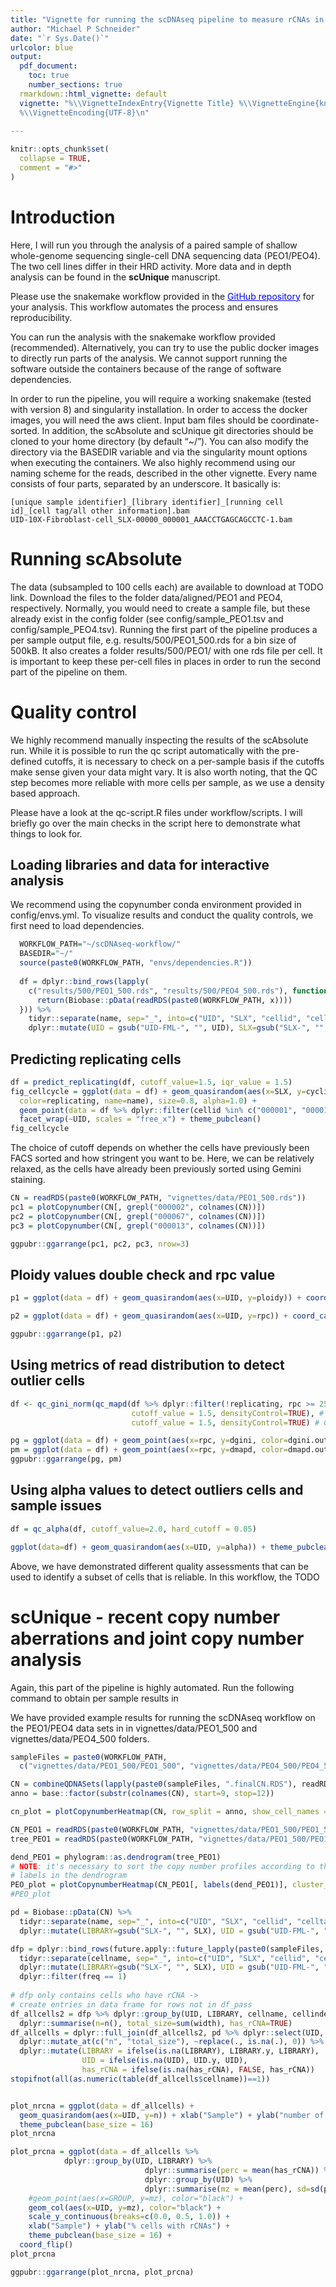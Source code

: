 ```yaml
---
title: "Vignette for running the scDNAseq pipeline to measure rCNAs in two paired cell lines"
author: "Michael P Schneider"
date: "`r Sys.Date()`"
urlcolor: blue
output:
  pdf_document: 
    toc: true
    number_sections: true
  rmarkdown::html_vignette: default
  vignette: "%\\VignetteIndexEntry{Vignette Title} %\\VignetteEngine{knitr::rmarkdown}
  %\\VignetteEncoding{UTF-8}\n"
  
---
```


```r
knitr::opts_chunk$set(
  collapse = TRUE,
  comment = "#>"
)
```

# Introduction
Here, I will run you through the analysis of a paired sample of shallow whole-genome sequencing single-cell DNA sequencing data (PEO1/PEO4). The two cell lines differ in their HRD activity. More data and in depth analysis can be found in the **scUnique** manuscript.

Please use the snakemake workflow provided in the [GitHub repository](https://github.com/markowetzlab/scDNAseq-workflow){style="color: blue"} for your analysis. This workflow automates the process and ensures reproducibility.

You can run the analysis with the snakemake workflow provided (recommended). Alternatively, you can try to use the public docker images to directly run parts of the analysis. We cannot support running the software outside the containers because of the range of software dependencies.

In order to run the pipeline, you will require a working snakemake (tested with version 8) and singularity installation. In order to access the docker images, you will need the aws client. Input bam files should be coordinate-sorted. In addition, the scAbsolute and scUnique git directories should be cloned to your home directory (by default "~/"). 
You can also modify the directory via the BASEDIR variable and via the singularity mount options when executing the containers. 
We also highly recommend using our naming scheme for the reads, described in the other vignette. Every name consists of four parts, separated by an underscore. It basically is:
```
[unique sample identifier]_[library identifier]_[running cell id]_[cell tag/all other information].bam
UID-10X-Fibroblast-cell_SLX-00000_000001_AAACCTGAGCAGCCTC-1.bam

```


# Running scAbsolute

The data (subsampled to 100 cells each) are available to download at TODO link. 
Download the files to the folder data/aligned/PEO1 and PEO4, respectively.
Normally, you would need to create a sample file, but these already exist in the 
config folder (see config/sample_PEO1.tsv and config/sample_PEO4.tsv).
Running the first part of the pipeline produces a per sample output file, e.g.
results/500/PEO1_500.rds for a bin size of 500kB. It also creates a folder results/500/PEO1/ with one rds file per cell. It is important to keep these per-cell files in places in order to run the second part of the pipeline on them.


# Quality control 

We highly recommend manually inspecting the results of the scAbsolute run. While it is possible to run the qc script automatically with the pre-defined cutoffs, it is necessary to check on a per-sample basis if the cutoffs make sense given your data might vary. It is also worth noting, that the QC step becomes more reliable with more cells per sample, as we use a density based approach. 

Please have a look at the qc-script.R files under workflow/scripts. I will briefly go over the main checks in the script here to demonstrate what things to look for.

## Loading libraries and data for interactive analysis
We recommend using the copynumber conda environment provided in config/envs.yml.
To visualize results and conduct the quality controls, we first need to load dependencies. 
```r
  WORKFLOW_PATH="~/scDNAseq-workflow/"
  BASEDIR="~/"
  source(paste0(WORKFLOW_PATH, "envs/dependencies.R"))
  
  df = dplyr::bind_rows(lapply(
    c("results/500/PEO1_500.rds", "results/500/PEO4_500.rds"), function(x){
      return(Biobase::pData(readRDS(paste0(WORKFLOW_PATH, x))))
  })) %>%
    tidyr::separate(name, sep="_", into=c("UID", "SLX", "cellid", "celltag"), remove=FALSE) %>%
    dplyr::mutate(UID = gsub("UID-FML-", "", UID), SLX=gsub("SLX-", "", SLX)) 
```

## Predicting replicating cells

```r
df = predict_replicating(df, cutoff_value=1.5, iqr_value = 1.5)
fig_cellcycle = ggplot(data = df) + geom_quasirandom(aes(x=SLX, y=cycling_activity,
  color=replicating, name=name), size=0.8, alpha=1.0) +
  geom_point(data = df %>% dplyr::filter(cellid %in% c("000001", "000013", "000067"), SLX=="23965"), aes(x=SLX, y=cycling_activity), color="black", size=1.2, shape=21) +
  facet_wrap(~UID, scales = "free_x") + theme_pubclean()
fig_cellcycle
```

The choice of cutoff depends on whether the cells have previously been FACS sorted and how stringent you want to be. Here, we can be relatively relaxed, as the cells have already been previously sorted using Gemini staining.
```r
CN = readRDS(paste0(WORKFLOW_PATH, "vignettes/data/PEO1_500.rds"))
pc1 = plotCopynumber(CN[, grepl("000002", colnames(CN))])
pc2 = plotCopynumber(CN[, grepl("000067", colnames(CN))])
pc3 = plotCopynumber(CN[, grepl("000013", colnames(CN))])

ggpubr::ggarrange(pc1, pc2, pc3, nrow=3)

```

## Ploidy values double check and rpc value
```r

p1 = ggplot(data = df) + geom_quasirandom(aes(x=UID, y=ploidy)) + coord_cartesian(xlim=c(1.1, 8.0)) + theme_pubclean()

p2 = ggplot(data = df) + geom_quasirandom(aes(x=UID, y=rpc)) + coord_cartesian(xlim=c(1.1, 8.0)) + theme_pubclean()

ggpubr::ggarrange(p1, p2)
```

## Using metrics of read distribution to detect outlier cells


```r

df <- qc_gini_norm(qc_mapd(df %>% dplyr::filter(!replicating, rpc >= 25), # minimum rpc value of 25 is required for downstream analysis
                           cutoff_value = 1.5, densityControl=TRUE), # MAPD cutoffs
                           cutoff_value = 1.5, densityControl=TRUE) # GINI cutoffs

pg = ggplot(data = df) + geom_point(aes(x=rpc, y=dgini, color=dgini.outlier)) + theme_pubclean()
pm = ggplot(data = df) + geom_point(aes(x=rpc, y=dmapd, color=dmapd.outlier)) + theme_pubclean()
ggpubr::ggarrange(pg, pm)
```

## Using alpha values to detect outliers cells and sample issues
```r
df = qc_alpha(df, cutoff_value=2.0, hard_cutoff = 0.05)

ggplot(data=df) + geom_quasirandom(aes(x=UID, y=alpha)) + theme_pubclean()
```

Above, we have demonstrated different quality assessments that can be used to 
identify a subset of cells that is reliable. In this workflow, the TODO


# scUnique - recent copy number aberrations and joint copy number analysis

Again, this part of the pipeline is highly automated. Run the following command to obtain per sample results in 

We have provided example results for running the scDNAseq workflow on the PEO1/PEO4 data sets in in vignettes/data/PEO1_500 and vignettes/data/PEO4_500 folders.


```r
sampleFiles = paste0(WORKFLOW_PATH,
  c("vignettes/data/PEO1_500/PEO1_500", "vignettes/data/PEO4_500/PEO4_500"))

CN = combineQDNASets(lapply(paste0(sampleFiles, ".finalCN.RDS"), readRDS))
anno = base::factor(substr(colnames(CN), start=9, stop=12))

cn_plot = plotCopynumberHeatmap(CN, row_split = anno, show_cell_names = FALSE)
```


```r
CN_PEO1 = readRDS(paste0(WORKFLOW_PATH, "vignettes/data/PEO1_500/PEO1_500", ".finalCN.RDS"))
tree_PEO1 = readRDS(paste0(WORKFLOW_PATH, "vignettes/data/PEO1_500/PEO1_500", ".tree.RDS"))

dend_PEO1 = phylogram::as.dendrogram(tree_PEO1)
# NOTE: it's necessary to sort the copy number profiles according to the order of
# labels in the dendrogram
PEO_plot = plotCopynumberHeatmap(CN_PEO1[, labels(dend_PEO1)], cluster_rows = dend_PEO1, show_cell_names = FALSE)
#PEO_plot
```

```r
pd = Biobase::pData(CN) %>% 
  tidyr::separate(name, sep="_", into=c("UID", "SLX", "cellid", "celltag"), remove=FALSE) %>% 
  dplyr::mutate(LIBRARY=gsub("SLX-", "", SLX), UID = gsub("UID-FML-", "", UID))

dfp = dplyr::bind_rows(future.apply::future_lapply(paste0(sampleFiles, ".df_pass_post.RDS"), readRDS)) %>%
  tidyr::separate(cellname, sep="_", into=c("UID", "SLX", "cellid", "celltag"), remove=FALSE) %>% 
  dplyr::mutate(LIBRARY=gsub("SLX-", "", SLX), UID = gsub("UID-FML-", "", UID)) %>%
  dplyr::filter(freq == 1)
 
# dfp only contains cells who have rCNA ->
# create entries in data frame for rows not in df_pass
df_allcells2 = dfp %>% dplyr::group_by(UID, LIBRARY, cellname, cellindex) %>%
  dplyr::summarise(n=n(), total_size=sum(width), has_rCNA=TRUE)
df_allcells = dplyr::full_join(df_allcells2, pd %>% dplyr::select(UID, LIBRARY, cellid, name, rpc), by=c("cellname"="name"), suffix=c("", ".y")) %>%
  dplyr::mutate_at(c("n", "total_size"), ~replace(., is.na(.), 0)) %>%
  dplyr::mutate(LIBRARY = ifelse(is.na(LIBRARY), LIBRARY.y, LIBRARY),
                UID = ifelse(is.na(UID), UID.y, UID),
                has_rCNA = ifelse(is.na(has_rCNA), FALSE, has_rCNA))
stopifnot(all(as.numeric(table(df_allcells$cellname))==1))


plot_nrcna = ggplot(data = df_allcells) +
  geom_quasirandom(aes(x=UID, y=n)) + xlab("Sample") + ylab("number of rCNAs") +
  theme_pubclean(base_size = 16)
plot_nrcna

plot_prcna = ggplot(data = df_allcells %>% 
            dplyr::group_by(UID, LIBRARY) %>% 
                              dplyr::summarise(perc = mean(has_rCNA)) %>%
                              dplyr::group_by(UID) %>%
                              dplyr::summarise(mz = mean(perc), sd=sd(perc))) +
    #geom_point(aes(x=GROUP, y=mz), color="black") +
    geom_col(aes(x=UID, y=mz), color="black") +
    scale_y_continuous(breaks=c(0.0, 0.5, 1.0)) +
    xlab("Sample") + ylab("% cells with rCNAs") +
    theme_pubclean(base_size = 16) +
  coord_flip()
plot_prcna

ggpubr::ggarrange(plot_nrcna, plot_prcna)
```


